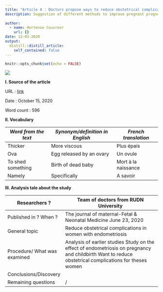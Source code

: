 ```yaml
---
title: "Article 4 : Doctors propose ways to reduce obstetrical complications in women with endometriosis"
description: Suggestion of different methods to improve pregnant prognosis by doctors from RUDN University.
  
author:
  - name: Hortense Couvreur
    url: {}
date: 12-03-2020
output:
  distill::distill_article:
    self_contained: false
---
```


```r
knitr::opts_chunk$set(echo = FALSE)
```

![](image/article4.jpeg)

**I. Source of the article**

URL : [link](https://www.news-medical.net/news/20201015/Doctors-propose-ways-to-reduce-obstetrical-complications-in-women-with-endometriosis.aspx)

Date : October 15, 2020

Word count : 596

**II. Vocabulary**

| *Word from the text* | *Synonym/definition in English* | *French translation* |
|----------------------|---------------------------------|----------------------|
| Thicker              | More viscous                    | Plus épais           |
| Ova                  | Egg released by an ovary        | Un ovule             |
| To shed something    | Birth of dead baby              | Mort à la naissance  |
| Namely               | Specifically                    | A savoir             |

**III. Analysis tale about the study**

| Researchers ?                | Team of doctors from RUDN University                                                                                                                   |
|------------------------------|--------------------------------------------------------------------------------------------------------------------------------------------------------|
| Published in ? When ?        | The journal of maternal-Fetal & Neonatal Medicine June 23, 2020                                                                                        |
| General topic                | Reduce obstetrical complications in women with endometriosis                                                                                           |
| Procedure/ What was examined | Analysis of earlier studies Study on the effect of endometriosis on pregnancy and childbirth Want to reduce obstetrical complications for theses women |
| Conclusions/Discovery        |                                                                                                                                                        |
| Remaining questions          | /                                                                                                                                                      |
